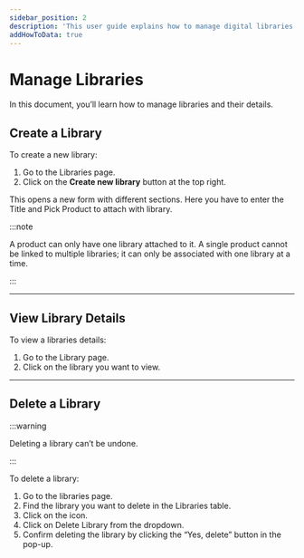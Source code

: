 ```yaml
---
sidebar_position: 2
description: 'This user guide explains how to manage digital libraries on the InBzar Admin. Learn how to view and edit libraries.'
addHowToData: true
---
```



# Manage Libraries

In this document, you’ll learn how to manage libraries and their details.

## Create a Library

To create a new library:

1. Go to the Libraries page.
2. Click on the **Create new library** button at the top right.

This opens a new form with different sections. Here you have to enter the Title and Pick Product to attach with library.

:::note

A product can only have one library attached to it. A single product cannot be linked to multiple libraries; it can only be associated with one library at a time.

:::

---

## View Library Details

To view a libraries details:

1. Go to the Library page.
2. Click on the library you want to view.

---

## Delete a Library

:::warning

Deleting a library can’t be undone.

:::

To delete a library:

1. Go to the libraries page.
2. Find the library you want to delete in the Libraries table.
3. Click on the <UiIcon lightIcon="https://res.cloudinary.com/dza7lstvk/image/upload/v1667999308/Medusa%20Docs/UI%20Icons/1ordBC6_ssysel.png" darkIcon="https://res.cloudinary.com/dza7lstvk/image/upload/v1667999326/Medusa%20Docs/UI%20Icons/dSwWYBH_stzgoi.png" alt="three dots" /> icon.
4. Click on Delete Library from the dropdown.
5. Confirm deleting the library by clicking the “Yes, delete” button in the pop-up.

